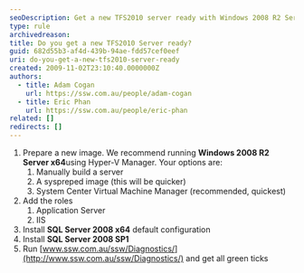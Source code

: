 ```yaml
---
seoDescription: Get a new TFS2010 server ready with Windows 2008 R2 Server x64, SQL Server 2008 and IIS.
type: rule
archivedreason:
title: Do you get a new TFS2010 Server ready?
guid: 682d55b3-af4d-439b-94ae-fdd57cef0eef
uri: do-you-get-a-new-tfs2010-server-ready
created: 2009-11-02T23:10:40.0000000Z
authors:
  - title: Adam Cogan
    url: https://ssw.com.au/people/adam-cogan
  - title: Eric Phan
    url: https://ssw.com.au/people/eric-phan
related: []
redirects: []
---
```


1. Prepare a new image. We recommend running **Windows 2008 R2 Server x64**using Hyper-V Manager. Your options are:
   1. Manually build a server
   2. A syspreped image (this will be quicker)
   3. System Center Virtual Machine Manager (recommended, quickest)
2. Add the roles
   1. Application Server
   2. IIS
3. Install **SQL Server 2008 x64** default configuration
4. Install **SQL Server 2008 SP1**
5. Run [www.ssw.com.au/ssw/Diagnostics/](http://www.ssw.com.au/ssw/Diagnostics/) and get all green ticks
